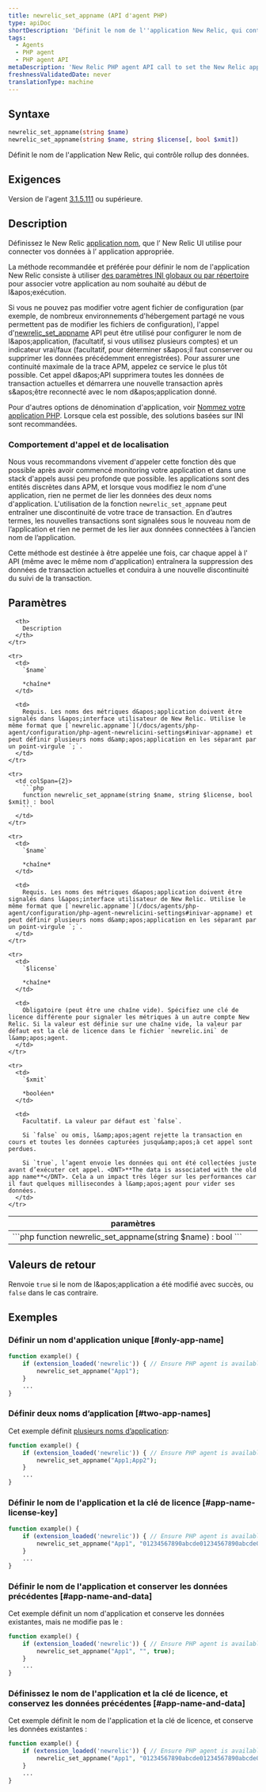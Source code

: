```yaml
---
title: newrelic_set_appname (API d'agent PHP)
type: apiDoc
shortDescription: 'Définit le nom de l''application New Relic, qui contrôle rollup des données.'
tags:
  - Agents
  - PHP agent
  - PHP agent API
metaDescription: 'New Relic PHP agent API call to set the New Relic app name, if you can''t edit your config file.'
freshnessValidatedDate: never
translationType: machine
---
```


## Syntaxe

```php
newrelic_set_appname(string $name)
newrelic_set_appname(string $name, string $license[, bool $xmit])
```

Définit le nom de l&apos;application New Relic, qui contrôle rollup des données.

## Exigences

Version de l&apos;agent [3.1.5.111](/docs/release-notes/agent-release-notes/php-release-notes/php-agent-315111) ou supérieure.

## Description

Définissez le New Relic [application nom](/docs/agents/manage-apm-agents/app-naming/name-your-application), que l’ New Relic UI utilise pour connecter vos données à l’ application appropriée.

La méthode recommandée et préférée pour définir le nom de l&apos;application New Relic consiste à utiliser [des paramètres INI globaux ou par répertoire](/docs/agents/php-agent/configuration/php-agent-configuration#inivar-appname) pour associer votre application au nom souhaité au début de l&amp;apos;exécution.

Si vous ne pouvez pas modifier votre agent fichier de configuration (par exemple, de nombreux environnements d&apos;hébergement partagé ne vous permettent pas de modifier les fichiers de configuration), l&apos;appel d&apos;[newrelic\_set\_appname](/docs/agents/php-agent/php-agent-api/newrelic_set_appname) API peut être utilisé pour configurer le nom de l&amp;apos;application, <InlinePopover type="licenseKey" />(facultatif, si vous utilisez plusieurs comptes) et un indicateur vrai/faux (facultatif, pour déterminer s&amp;apos;il faut conserver ou supprimer les données précédemment enregistrées). Pour assurer une continuité maximale de la trace APM, appelez ce service le plus tôt possible. Cet appel d&amp;apos;API supprimera toutes les données de transaction actuelles et démarrera une nouvelle transaction après s&amp;apos;être reconnecté avec le nom d&amp;apos;application donné.

Pour d&apos;autres options de dénomination d&apos;application, voir [Nommez votre application PHP](/docs/agents/php-agent/configuration/name-your-php-application). Lorsque cela est possible, des solutions basées sur INI sont recommandées.

### Comportement d&apos;appel et de localisation

Nous vous recommandons vivement d&apos;appeler cette fonction dès que possible après avoir commencé monitoring votre application et dans une stack d&apos;appels aussi peu profonde que possible. les applications sont des entités discrètes dans APM, et lorsque vous modifiez le nom d&apos;une application, rien ne permet de lier les données des deux noms d&apos;application. L&apos;utilisation de la fonction `newrelic_set_appname` peut entraîner une discontinuité de votre trace de transaction. En d’autres termes, les nouvelles transactions sont signalées sous le nouveau nom de l’application et rien ne permet de les lier aux données connectées à l’ancien nom de l’application.

Cette méthode est destinée à être appelée une fois, car chaque appel à l&apos; API (même avec le même nom d&apos;application) entraînera la suppression des données de transaction actuelles et conduira à une nouvelle discontinuité du suivi de la transaction.

## Paramètres

<table>
  <thead>
    <tr>
      <th width="25%">
        paramètres
      </th>

      <th>
        Description
      </th>
    </tr>
  </thead>

  <tbody>
    <tr>
      <td colSpan={2}>
        ```php
        function newrelic_set_appname(string $name) : bool
        ```
      </td>
    </tr>

    <tr>
      <td>
        `$name`

        *chaîne*
      </td>

      <td>
        Requis. Les noms des métriques d&apos;application doivent être signalés dans l&apos;interface utilisateur de New Relic. Utilise le même format que [`newrelic.appname`](/docs/agents/php-agent/configuration/php-agent-newrelicini-settings#inivar-appname) et peut définir plusieurs noms d&amp;apos;application en les séparant par un point-virgule `;`.
      </td>
    </tr>

    <tr>
      <td colSpan={2}>
        ```php
        function newrelic_set_appname(string $name, string $license, bool $xmit) : bool
        ```
      </td>
    </tr>

    <tr>
      <td>
        `$name`

        *chaîne*
      </td>

      <td>
        Requis. Les noms des métriques d&apos;application doivent être signalés dans l&apos;interface utilisateur de New Relic. Utilise le même format que [`newrelic.appname`](/docs/agents/php-agent/configuration/php-agent-newrelicini-settings#inivar-appname) et peut définir plusieurs noms d&amp;apos;application en les séparant par un point-virgule `;`.
      </td>
    </tr>

    <tr>
      <td>
        `$license`

        *chaîne*
      </td>

      <td>
        Obligatoire (peut être une chaîne vide). Spécifiez une clé de licence différente pour signaler les métriques à un autre compte New Relic. Si la valeur est définie sur une chaîne vide, la valeur par défaut est la clé de licence dans le fichier `newrelic.ini` de l&amp;apos;agent.
      </td>
    </tr>

    <tr>
      <td>
        `$xmit`

        *booléen*
      </td>

      <td>
        Facultatif. La valeur par défaut est `false`.

        Si `false` ou omis, l&amp;apos;agent rejette la transaction en cours et toutes les données capturées jusqu&amp;apos;à cet appel sont perdues.

        Si `true`, l’agent envoie les données qui ont été collectées juste avant d’exécuter cet appel. <DNT>**The data is associated with the old app name**</DNT>. Cela a un impact très léger sur les performances car il faut quelques millisecondes à l&amp;apos;agent pour vider ses données.
      </td>
    </tr>
  </tbody>
</table>

## Valeurs de retour

Renvoie `true` si le nom de l&amp;apos;application a été modifié avec succès, ou `false` dans le cas contraire.

## Exemples

### Définir un nom d&apos;application unique [#only-app-name]

```php
function example() {
    if (extension_loaded('newrelic')) { // Ensure PHP agent is available
        newrelic_set_appname("App1");
    }
    ...
}
```

### Définir deux noms d’application [#two-app-names]

Cet exemple définit [plusieurs noms d’application](/docs/agents/manage-apm-agents/app-naming/use-multiple-names-app):

```php
function example() {
    if (extension_loaded('newrelic')) { // Ensure PHP agent is available
        newrelic_set_appname("App1;App2");
    }
    ...
}
```

### Définir le nom de l&apos;application et la clé de licence [#app-name-license-key]

```php
function example() {
    if (extension_loaded('newrelic')) { // Ensure PHP agent is available
        newrelic_set_appname("App1", "01234567890abcde01234567890abcde01234567890");
    }
    ...
}
```

### Définir le nom de l&apos;application et conserver les données précédentes [#app-name-and-data]

Cet exemple définit un nom d&apos;application et conserve les données existantes, mais ne modifie pas le <InlinePopover type="licenseKey" />:

```php
function example() {
    if (extension_loaded('newrelic')) { // Ensure PHP agent is available
        newrelic_set_appname("App1", "", true);
    }
    ...
}
```

### Définissez le nom de l&apos;application et la clé de licence, et conservez les données précédentes [#app-name-and-data]

Cet exemple définit le nom de l&apos;application et la clé de licence, et conserve les données existantes :

```php
function example() {
    if (extension_loaded('newrelic')) { // Ensure PHP agent is available
        newrelic_set_appname("App1", "01234567890abcde01234567890abcde01234567890", true);
    }
    ...
}
```